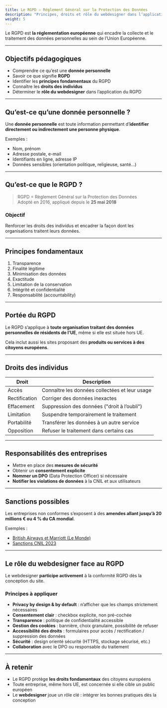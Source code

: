 ```yaml
---
title: Le RGPD – Réglement Général sur la Protection des Données
description: "Principes, droits et rôle du webdesigner dans l’application du RGPD."
weight: 5
---
```



Le RGPD est **la réglementation européenne** qui encadre la collecte et le traitement des données personnelles au sein de l’Union Européenne.

---

## Objectifs pédagogiques

- Comprendre ce qu’est une **donnée personnelle**  
- Savoir ce que signifie **RGPD**  
- Identifier les **principes fondamentaux** du RGPD  
- Connaître les **droits des individus**  
- Déterminer le **rôle du webdesigner** dans l’application du RGPD  

---

## Qu’est-ce qu’une donnée personnelle ?

Une **donnée personnelle** est toute information permettant d’**identifier directement ou indirectement une personne physique**.

Exemples :  

- Nom, prénom  
- Adresse postale, e-mail  
- Identifiants en ligne, adresse IP  
- Données sensibles (orientation politique, religieuse, santé…)  

---

## Qu’est-ce que le RGPD ?

> RGPD = Règlement Général sur la Protection des Données  
> Adopté en 2016, appliqué depuis le **25 mai 2018**  

### Objectif

Renforcer les droits des individus et encadrer la façon dont les organisations traitent leurs données.  

---

## Principes fondamentaux

1. Transparence  
2. Finalité légitime  
3. Minimisation des données  
4. Exactitude  
5. Limitation de la conservation  
6. Intégrité et confidentialité  
7. Responsabilité (accountability)  

---

## Portée du RGPD

Le RGPD s’applique à **toute organisation traitant des données personnelles de résidents de l’UE**, même si elle est située hors UE.  

Cela inclut aussi les sites proposant des **produits ou services à des citoyens européens**.  

---

## Droits des individus

| Droit | Description |
| --- | --- |
| Accès | Connaître les données collectées et leur usage |
| Rectification | Corriger des données inexactes |
| Effacement | Suppression des données ("droit à l’oubli") |
| Limitation | Suspendre temporairement le traitement |
| Portabilité | Transférer les données à un autre service |
| Opposition | Refuser le traitement dans certains cas |

---

## Responsabilités des entreprises

- Mettre en place des **mesures de sécurité**  
- Obtenir un **consentement explicite**  
- **Nommer un DPO** (Data Protection Officer) si nécessaire  
- **Notifier les violations de données** à la CNIL et aux utilisateurs  

---

## Sanctions possibles

Les entreprises non conformes s’exposent à des **amendes allant jusqu’à 20 millions € ou 4 % du CA mondial**.  

Exemples :  

- [British Airways et Marriott (Le Monde)](https://www.lemonde.fr/pixels/article/2020/11/02/british-airways-et-marriott-ecopent-de-lourdes-amendes-pour-des-donnees-personnelles-mal-securisees_6058212_4408996.html)  
- [Sanctions CNIL 2023](https://www.cnil.fr/fr/la-cnil-prononce-six-nouvelles-sanctions-dans-le-cadre-de-sa-procedure-simplifiee)  

---

## Le rôle du webdesigner face au RGPD

Le webdesigner **participe activement** à la conformité RGPD dès la conception du site.  

### Principes à appliquer

- **Privacy by design & by default** : n’afficher que les champs strictement nécessaires  
- **Consentement clair** : checkbox explicite, non pré-cochée  
- **Transparence** : politique de confidentialité accessible  
- **Gestion des cookies** : bannière, choix granulaire, possibilité de refuser  
- **Accessibilité des droits** : formulaires pour accès / rectification / suppression des données  
- **Sécurité** : design orienté sécurité (HTTPS, stockage sécurisé, etc.)  
- **Collaboration** avec le DPO ou responsable du traitement  

---

## À retenir

- Le RGPD protège **les droits fondamentaux** des citoyens européens  
- Toute entreprise, même hors UE, est concernée si elle cible un public européen  
- Le **webdesigner** joue un rôle clé : intégrer les bonnes pratiques dès la conception  
